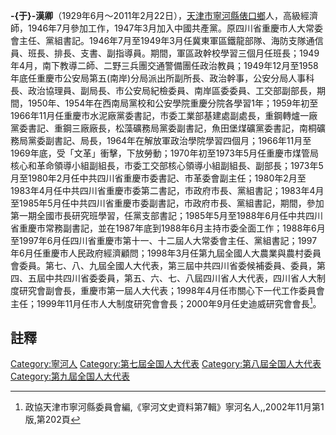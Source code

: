 {{Multiple issues|
{{Copy edit|time=2022-04-09T11:11:13+00:00}}
{{Tone|time=2022-04-09T11:11:13+00:00}}
}}
{{NoteTA
| 1=zh-hans:于汉卿; zh-hant:于漢卿;
}}
'''-{于}-漢卿'''（1929年6月～2011年2月22日），[[天津市|天津市]][[寧河縣|寧河縣]][[俵口鄉|俵口鄉]]人，高級經濟師，1946年7月參加工作，1947年3月加入中國共產黨。原四川省重慶市人大常委會主任、黨組書記。1946年7月至1949年3月任冀東軍區鐵龍部隊、海防支隊通信員、班長、排長、支書、副指導員。期間，軍區政幹校學習三個月任班長；1949年4月，南下教導二師、二野三兵團交通警備團任政治教員；1949年12月至1958年底任重慶市公安局第五(南岸)分局派出所副所長、政治幹事，公安分局人事科長、政治協理員、副局長、市公安局紀檢委員、南岸區委委員、工交部副部長，期間，1950年、1954年在西南局黨校和公安學院重慶分院各學習1年；1959年初至1966年11月任重慶市水泥廠黨委書記，市委工業部基建處副處長，重鋼轉爐一廠黨委書記、重鋼三廠廠長，松藻礦務局黨委副書記，魚田堡煤礦黨委書記，南桐礦務局黨委副書記、局長，1964年在解放軍政治學院學習四個月；1966年11月至1969年底，受「文革」衝擊，下放勞動；1970年初至1973年5月任重慶市煤管局核心和革命領導小組副組長，市委工交部核心領導小組副組長、副部長；1973年5月至1980年2月任中共四川省重慶市委書記、市革委會副主任；1980年2月至1983年4月任中共四川省重慶市委第二書記，市政府市長、黨組書記；1983年4月至1985年5月任中共四川省重慶市委副書記，市政府市長、黨組書記，期間，參加第一期全國市長研究班學習，任黨支部書記；1985年5月至1988年6月任中共四川省重慶市常務副書記，並在1987年底到1988年6月主持市委全面工作；1988年6月至1997年6月任四川省重慶市第十一、十二屆人大常委會主任、黨組書記；1997年6月任重慶市人民政府經濟顧問；1998年3月任第九屆全國人大農業與農村委員會委員。第七、八、九屆全國人大代表，第三屆中共四川省委候補委員、委員，第四、五屆中共四川省委委員，第五、六、七、八屆四川省人大代表，四川省人大制度研究會副會長，重慶市第一屆人大代表；1998年4月任市關心下一代工作委員會主任；1999年11月任市人大制度研究會會長；2000年9月任史迪威研究會會長<ref>政協天津市寧河縣委員會編,《寧河文史資料第7輯》寧河名人,,2002年11月第1版,第202頁</ref>。

==註釋==
{{reflist}}
{{重慶市市長}}
{{第九届全国人民代表大会重庆市代表}}
[[Category:寧河人|Category:寧河人]]
[[Category:第七屆全国人大代表|Category:第七屆全国人大代表]]
[[Category:第八屆全国人大代表|Category:第八屆全国人大代表]]
[[Category:第九屆全国人大代表|Category:第九屆全国人大代表]]